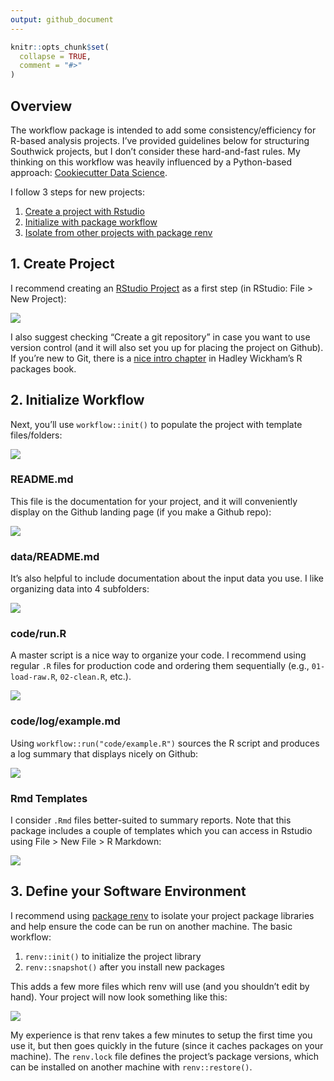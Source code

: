 ---
output: github_document
---
<!-- setup-project.md is generated from setup-project.Rmd. Please edit that file -->

```{r, include = FALSE}
knitr::opts_chunk$set(
  collapse = TRUE,
  comment = "#>"
)
```

## Overview

The workflow package is intended to add some consistency/efficiency for R-based analysis projects. I've provided guidelines below for structuring Southwick projects, but I don't consider these hard-and-fast rules. My thinking on this workflow was heavily influenced by a Python-based approach: [Cookiecutter Data Science](https://drivendata.github.io/cookiecutter-data-science/). 

I follow 3 steps for new projects:

1. [Create a project with Rstudio](#create-project)
2. [Initialize with package workflow](#initialize-workflow)
3. [Isolate from other projects with package renv](#define-your-software-environment)

## 1. Create Project

I recommend creating an [RStudio Project](https://r4ds.had.co.nz/workflow-projects.html) as a first step (in RStudio: File > New Project):

![](img/new-project.png)

I also suggest checking "Create a git repository" in case you want to use version control (and it will also set you up for placing the project on Github). If you're new to Git, there is a [nice intro chapter](http://r-pkgs.had.co.nz/git.html) in Hadley Wickham's R packages book.
 
## 2. Initialize Workflow

Next, you'll use `workflow::init()` to populate the project with template files/folders:

![](img/init.png)

### README.md

This file is the documentation for your project, and it will conveniently display on the Github landing page (if you make a Github repo):

![](img/readme.png)

### data/README.md

It's also helpful to include documentation about the input data you use. I like organizing data into 4 subfolders:

![](img/cookie.png)

### code/run.R

A master script is a nice way to organize your code. I recommend using regular `.R` files for production code and ordering them sequentially (e.g., `01-load-raw.R`, `02-clean.R`, etc.). 

![](img/run.png)

### code/log/example.md

Using `workflow::run("code/example.R")` sources the R script and produces a log summary that displays nicely on Github:

![](img/example.png)

### Rmd Templates

I consider `.Rmd` files better-suited to summary reports. Note that this package includes a couple of templates which you can access in Rstudio using File > New File > R Markdown:

![](img/rmd-template.png)

## 3. Define your Software Environment

I recommend using [package renv](https://rstudio.github.io/renv/index.html) to isolate your project package libraries and help ensure the code can be run on another machine. The basic workflow:

1. `renv::init()` to initialize the project library
2. `renv::snapshot()` after you install new packages

This adds a few more files which renv will use (and you shouldn't edit by hand). Your project will now look something like this:

![](img/renv.png)

My experience is that renv takes a few minutes to setup the first time you use it, but then goes quickly in the future (since it caches packages on your machine). The `renv.lock` file defines the project's package versions, which can be installed on another machine with `renv::restore()`.

